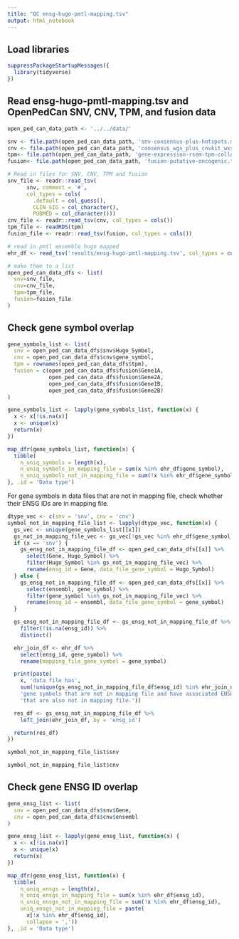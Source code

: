 ```yaml
---
title: "QC ensg-hugo-pmtl-mapping.tsv"
output: html_notebook
---
```


## Load libraries

```r
suppressPackageStartupMessages({
  library(tidyverse)
})
```

## Read ensg-hugo-pmtl-mapping.tsv and OpenPedCan SNV, CNV, TPM, and fusion data

```r
open_ped_can_data_path <- '../../data/'

snv <- file.path(open_ped_can_data_path, 'snv-consensus-plus-hotspots.maf.tsv.gz')
cnv <- file.path(open_ped_can_data_path, 'consensus_wgs_plus_cnvkit_wxs.tsv.gz')
tpm<- file.path(open_ped_can_data_path, 'gene-expression-rsem-tpm-collapsed.rds')
fusion<- file.path(open_ped_can_data_path, 'fusion-putative-oncogenic.tsv')

# Read in files for SNV, CNV, TPM and fusion
snv_file <- readr::read_tsv(
      snv, comment = '#',
      col_types = cols(
        .default = col_guess(),
        CLIN_SIG = col_character(),
        PUBMED = col_character()))
cnv_file <- readr::read_tsv(cnv, col_types = cols())
tpm_file <- readRDS(tpm)
fusion_file <- readr::read_tsv(fusion, col_types = cols())

# read in pmtl ensemble hugo mapped 
ehr_df <- read_tsv('results/ensg-hugo-pmtl-mapping.tsv', col_types = cols())

# make them to a list
open_ped_can_data_dfs <- list(
  snv=snv_file,
  cnv=cnv_file,
  tpm=tpm_file,
  fusion=fusion_file
)

```

## Check gene symbol overlap

```r
gene_symbols_list <- list(
  snv = open_ped_can_data_dfs$snv$Hugo_Symbol,
  cnv = open_ped_can_data_dfs$cnv$gene_symbol,
  tpm = rownames(open_ped_can_data_dfs$tpm),
  fusion = c(open_ped_can_data_dfs$fusion$Gene1A,
             open_ped_can_data_dfs$fusion$Gene2A,
             open_ped_can_data_dfs$fusion$Gene1B,
             open_ped_can_data_dfs$fusion$Gene2B)
)

gene_symbols_list <- lapply(gene_symbols_list, function(x) {
  x <- x[!is.na(x)]
  x <- unique(x)
  return(x)
})

map_dfr(gene_symbols_list, function(x) {
  tibble(
    n_uniq_symbols = length(x),
    n_uniq_symbols_in_mapping_file = sum(x %in% ehr_df$gene_symbol),
    n_uniq_symbols_not_in_mapping_file = sum(!x %in% ehr_df$gene_symbol))
}, .id = 'Data type')
```

For gene symbols in data files that are not in mapping file, check whether their ENSG IDs are in mapping file.

```r
dtype_vec <- c(snv = 'snv', cnv = 'cnv')
symbol_not_in_mapping_file_list <- lapply(dtype_vec, function(x) {
  gs_vec <- unique(gene_symbols_list[[x]])
  gs_not_in_mapping_file_vec <- gs_vec[!gs_vec %in% ehr_df$gene_symbol]
  if (x == 'snv') {
    gs_ensg_not_in_mapping_file_df <- open_ped_can_data_dfs[[x]] %>%
      select(Gene, Hugo_Symbol) %>%
      filter(Hugo_Symbol %in% gs_not_in_mapping_file_vec) %>%
      rename(ensg_id = Gene, data_file_gene_symbol = Hugo_Symbol)
  } else {
    gs_ensg_not_in_mapping_file_df <- open_ped_can_data_dfs[[x]] %>%
      select(ensembl, gene_symbol) %>%
      filter(gene_symbol %in% gs_not_in_mapping_file_vec) %>%
      rename(ensg_id = ensembl, data_file_gene_symbol = gene_symbol)
  }

  gs_ensg_not_in_mapping_file_df <- gs_ensg_not_in_mapping_file_df %>%
    filter(!is.na(ensg_id)) %>%
    distinct()

  ehr_join_df <- ehr_df %>%
    select(ensg_id, gene_symbol) %>%
    rename(mapping_file_gene_symbol = gene_symbol)

  print(paste(
    x, 'data file has',
    sum(!unique(gs_ensg_not_in_mapping_file_df$ensg_id) %in% ehr_join_df$ensg_id),
    'gene symbols that are not in mapping file and have associated ENSG IDs',
    'that are also not in mapping file.'))

  res_df <- gs_ensg_not_in_mapping_file_df %>%
    left_join(ehr_join_df, by = 'ensg_id')

  return(res_df)
})
```

```r
symbol_not_in_mapping_file_list$snv
```

```r
symbol_not_in_mapping_file_list$cnv
```


## Check gene ENSG ID overlap

```r
gene_ensg_list <- list(
  snv = open_ped_can_data_dfs$snv$Gene,
  cnv = open_ped_can_data_dfs$cnv$ensembl
)

gene_ensg_list <- lapply(gene_ensg_list, function(x) {
  x <- x[!is.na(x)]
  x <- unique(x)
  return(x)
})

map_dfr(gene_ensg_list, function(x) {
  tibble(
    n_uniq_ensgs = length(x),
    n_uniq_ensgs_in_mapping_file = sum(x %in% ehr_df$ensg_id),
    n_uniq_ensgs_not_in_mapping_file = sum(!x %in% ehr_df$ensg_id),
    uniq_ensgs_not_in_mapping_file = paste(
      x[!x %in% ehr_df$ensg_id],
      collapse = ','))
}, .id = 'Data type')
```
